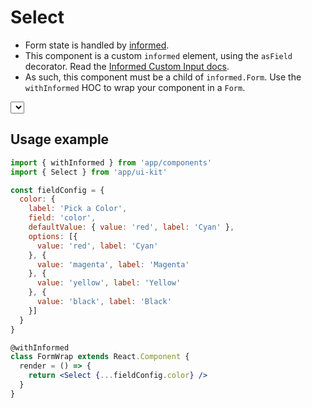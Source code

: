 
<Meta title='Components|UI Kit/Select' component={Select} />

# Select

- Form state is handled by [informed](https://github.com/joepuzzo/informed).
- This component is a custom `informed` element, using the `asField` decorator. Read the [Informed Custom Input docs](https://joepuzzo.github.io/informed/?path=/story/custominputs--creating-custom-inputs).
- As such, this component must be a child of `informed.Form`. Use the `withInformed` HOC to wrap your component in a `Form`.

<Preview>
  <Story name='Default'>
    <div style={{ width: '300px', height: '200px' }}>
      <Select
        label='Pick a Color'
        field='color'
        defaultValue={{value: 'red', label: 'Cyan' }}
        options={
          [{
            value: 'red', label: 'Cyan'
          }, {
            value: 'magenta', label: 'Magenta'
          }, {
            value: 'yellow', label: 'Yellow'
          }, {
            value: 'black', label: 'Black'
          }]
        }
      />
    </div>
  </Story>
</Preview>

<Props of={Select} />

## Usage example

```jsx
import { withInformed } from 'app/components'
import { Select } from 'app/ui-kit'

const fieldConfig = {
  color: {
    label: 'Pick a Color',
    field: 'color',
    defaultValue: { value: 'red', label: 'Cyan' },
    options: [{
      value: 'red', label: 'Cyan'
    }, {
      value: 'magenta', label: 'Magenta'
    }, {
      value: 'yellow', label: 'Yellow'
    }, {
      value: 'black', label: 'Black'
    }]
  }
}

@withInformed
class FormWrap extends React.Component {
  render = () => {
    return <Select {...fieldConfig.color} />
  }
}
```
